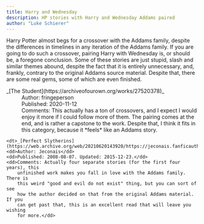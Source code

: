 ```yaml
---
title: Harry and Wednesday
description: HP stories with Harry and Wednesday Addams paired
author: "Luke Schierer"
---
```


Harry Potter almost begs for a crossover with the Addams family, despite the
differences in timelines in any iteration of the Addams family.  If you are
going to do such a crossover, pairing Harry with Wednesday is, or should be, a
foregone conclusion.  Some of these stories are just stupid, slash and similar
themes abound, despite the fact that it is entirely unnecessary, and, frankly,
contrary to the original Addams source material. Despite that, there are some
real gems, some of which are even finished.

<dl>
    <dt>_[The Student](https://archiveofourown.org/works/27520378)_</dt>
    <dd>Author: fringeperson</dd>
    <dd>Published: 2020-11-12</dd>
    <dd>Comments: This actually has a ton of crossovers, and I expect I would
        enjoy it more if I could follow more of them.  The pairing comes at the
        end, and is rather a capstone to the work.  Despite that, I think it fits
        in this category, because it *feels* like an Addams story.</dd>

    <dt>_[Perfect Slytherins](https://web.archive.org/web/20210620143920/https://jeconais.fanficauthors.net/Perfect_Slytherins__Tales_From_The_First_Year/index/)_</dt>
    <dd>Author: Jeconais</dd>
    <dd>Published: 2008-08-07. Updated: 2015-12-23.</dd>
    <dd>Comments: Actually four separate stories (for the first four years), this
        unfinished work makes you fall in love with the Addams family.  There is
        this weird "good and evil do not exist" thing, but you can sort of see
        how the author decided on that from the original Addams material.  If you
        can get past that, this is an excellent read that will leave you wishing
        for more.</dd>


</dl>
